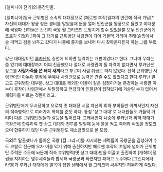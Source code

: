 [델피니아 전기]의 등장인물.

[델피니아]왕국 근위병단 소속의 대대장으로 [페르젠 후작]일파의 반란에 적극 가담[* 자신의 대대가 왕궁 정문 경비를 맡았을때 문을 열어 반란군을 왕궁으로 들였고 이때문에 국왕파 신하들은 간신히 국왕 월 그리크만 도망치게 할수 있었을뿐 모두 반란군에게 포로가 되었다.]하여 그 대가로 근위병단 사령관이 되어 거들먹 거리며 추태(술집에서 술 퍼먹고 검을 놔두고 갔다가 나중에 종자를 보내어 다시 찾아온다든지 하는...)를 부렸다. 

같은 대대장이던 [[루카난]]의 증언에 의하면 능력치는 개판이었다고 한다. 그나마 무예는 좀 있기에 대대장까지 어찌 진급했으나 절대로 사령관이 될 자격이 없다면서 루카난은 상그를 '''사람가죽을 쓴 돼지 새끼'''라고 부르며 사람 취급도 하지 않았다. 전직 근위병단 사령관이던 [[아누아 후작]]에 무예나 사령관으로 능력은 견줄 수도 없었다고 한다.루카난 말고도 근위병단 대부분, 상그 대대를 제외한 이들이 같은 심정이거늘 존경하는 사령관 아누아 후작이 사령관에서 박탈당하고 연금되어 인질같이 잡혀있기에 거슬릴 수가 없어서 개혁파를 따르는 것뿐이라고.

근위병단에게 무시당하고 오로지 옛 대대장 시절 자신의 휘하 부하들만 아껴서인지 자신의 직속병력으로 여러가지 특혜를 준듯 하다. 통칭 '상그 대대'로 대대원들도 거들먹 거리며 다른 근위병단원들과 갈등을 빚어왔다. 그래서인지 나중에 루카난과 휘하 대대가 국왕군에 합류하여 옛 상그 대대와 전투를 벌일때 눈에 불을 켜고 죽어라 싸웠을 정도였으며 합류하지 않던 다른 근위병단도 깨소금맛으로 본 모양.

국외로 탈출했다가 돌아온 국왕 [월 그리크]를 지지하는 세력들이 국왕군을 결성하여 수도 코랄로 진군해 오자 이를 막기 위해 출진하지만 페르젠 후작의 꼬임에 넘어가 근위병단 주력은 수도에 놔둔채 직속 호위병력(옛 상그 대대)만을 이끌고 출진하여 [개혁파]정권을 지지하는 영주세력들과 합세해 국왕군과 싸웠지만 패하고 도주하다 [그린디에타 라덴]과 루카난 대대에게 발목이 잡힌 상태에서 월 그리크와 싸우지만 허무하게 죽었다.
